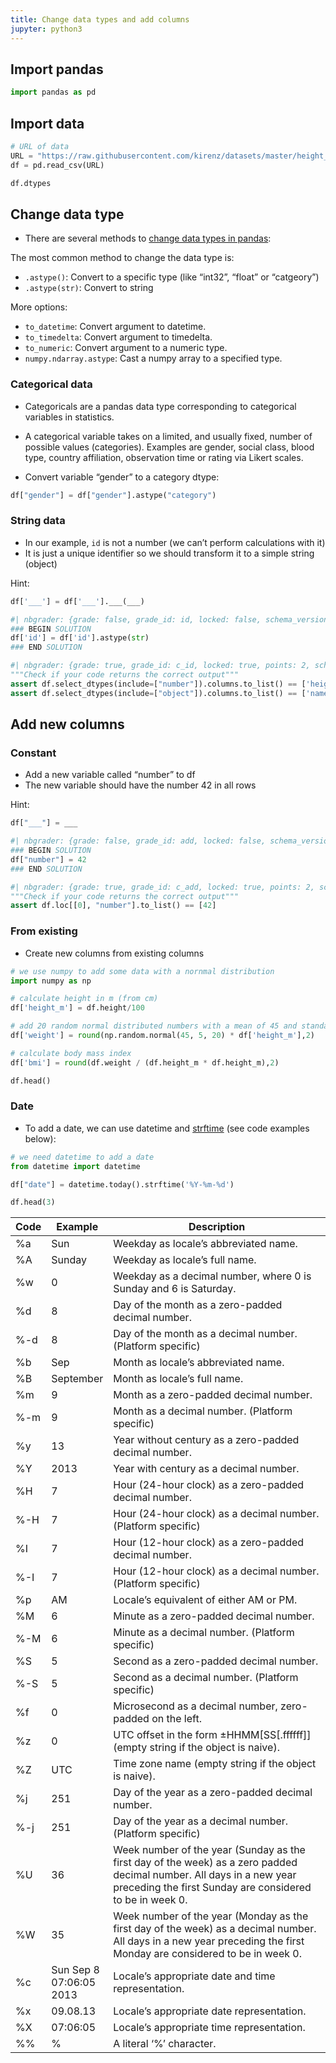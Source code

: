 ```yaml
---
title: Change data types and add columns
jupyter: python3
---
```




## Import pandas

```python
import pandas as pd
```

## Import data

```python
# URL of data
URL = "https://raw.githubusercontent.com/kirenz/datasets/master/height_clean.csv"
df = pd.read_csv(URL)
```

```python
df.dtypes
```

## Change data type

- There are several methods to [change data types in pandas](https://pandas.pydata.org/docs/reference/api/pandas.DataFrame.astype.html):

The most common method to change the data type is:

- `.astype()`: Convert to a specific type (like "int32", "float" or "catgeory")
- `.astype(str)`: Convert to string  
  
More options:  
  
- `to_datetime`: Convert argument to datetime.
- `to_timedelta`: Convert argument to timedelta.
- `to_numeric`: Convert argument to a numeric type.
- `numpy.ndarray.astype`: Cast a numpy array to a specified type.

### Categorical data

- Categoricals are a pandas data type corresponding to categorical variables in statistics. 


- A categorical variable takes on a limited, and usually fixed, number of possible values (categories). Examples are gender, social class, blood type, country affiliation, observation time or rating via Likert scales.


- Convert variable "gender" to a category dtype:

```python
df["gender"] = df["gender"].astype("category")
```

### String data

- In our example, `id` is not a number (we can't perform calculations with it)
- It is just a unique identifier so we should transform it to a simple string (object)

Hint:

```python
df['___'] = df['___'].___(___)
```

```python
#| nbgrader: {grade: false, grade_id: id, locked: false, schema_version: 3, solution: true, task: false}
### BEGIN SOLUTION
df['id'] = df['id'].astype(str)
### END SOLUTION
```

```python
#| nbgrader: {grade: true, grade_id: c_id, locked: true, points: 2, schema_version: 3, solution: false, task: false}
"""Check if your code returns the correct output"""
assert df.select_dtypes(include=["number"]).columns.to_list() == ['height', 'average_height_parents']
assert df.select_dtypes(include=["object"]).columns.to_list() == ['name', 'id']
```

## Add new columns

### Constant

- Add a new variable called "number" to df 
- The new variable should have the number 42 in all rows

Hint:
  
```python
df["___"] = ___
```

```python
#| nbgrader: {grade: false, grade_id: add, locked: false, schema_version: 3, solution: true, task: false}
### BEGIN SOLUTION
df["number"] = 42
### END SOLUTION
```

```python
#| nbgrader: {grade: true, grade_id: c_add, locked: true, points: 2, schema_version: 3, solution: false, task: false}
"""Check if your code returns the correct output"""
assert df.loc[[0], "number"].to_list() == [42]
```

### From existing

 - Create new columns from existing columns

```python
# we use numpy to add some data with a nornmal distribution 
import numpy as np

# calculate height in m (from cm)
df['height_m'] = df.height/100 

# add 20 random normal distributed numbers with a mean of 45 and standard deviation of 5
df['weight'] = round(np.random.normal(45, 5, 20) * df['height_m'],2)

# calculate body mass index
df['bmi'] = round(df.weight / (df.height_m * df.height_m),2)
```

```python
df.head()
```

### Date

- To add a date, we can use datetime and [strftime](https://strftime.org) (see code examples below):

```python
# we need datetime to add a date
from datetime import datetime
```

```python
df["date"] = datetime.today().strftime('%Y-%m-%d')

df.head(3)
```

| Code | Example                 | Description                                                                                                                                                                      |
| ---- | ----------------------- | -------------------------------------------------------------------------------------------------------------------------------------------------------------------------------- |
| %a   | Sun                     | Weekday as locale’s abbreviated name.                                                                                                                                            |
| %A   | Sunday                  | Weekday as locale’s full name.                                                                                                                                                   |
| %w   | 0                       | Weekday as a decimal number, where 0 is Sunday and 6 is Saturday.                                                                                                                |
| %d   | 8                       | Day of the month as a zero-padded decimal number.                                                                                                                                |
| %-d  | 8                       | Day of the month as a decimal number. (Platform specific)                                                                                                                        |
| %b   | Sep                     | Month as locale’s abbreviated name.                                                                                                                                              |
| %B   | September               | Month as locale’s full name.                                                                                                                                                     |
| %m   | 9                       | Month as a zero-padded decimal number.                                                                                                                                           |
| %-m  | 9                       | Month as a decimal number. (Platform specific)                                                                                                                                   |
| %y   | 13                      | Year without century as a zero-padded decimal number.                                                                                                                            |
| %Y   | 2013                    | Year with century as a decimal number.                                                                                                                                           |
| %H   | 7                       | Hour (24-hour clock) as a zero-padded decimal number.                                                                                                                            |
| %-H  | 7                       | Hour (24-hour clock) as a decimal number. (Platform specific)                                                                                                                    |
| %I   | 7                       | Hour (12-hour clock) as a zero-padded decimal number.                                                                                                                            |
| %-I  | 7                       | Hour (12-hour clock) as a decimal number. (Platform specific)                                                                                                                    |
| %p   | AM                      | Locale’s equivalent of either AM or PM.                                                                                                                                          |
| %M   | 6                       | Minute as a zero-padded decimal number.                                                                                                                                          |
| %-M  | 6                       | Minute as a decimal number. (Platform specific)                                                                                                                                  |
| %S   | 5                       | Second as a zero-padded decimal number.                                                                                                                                          |
| %-S  | 5                       | Second as a decimal number. (Platform specific)                                                                                                                                  |
| %f   | 0                       | Microsecond as a decimal number, zero-padded on the left.                                                                                                                        |
| %z   | 0                       | UTC offset in the form ±HHMM\[SS\[.ffffff\]\] (empty string if the object is naive).                                                                                             |
| %Z   | UTC                     | Time zone name (empty string if the object is naive).                                                                                                                            |
| %j   | 251                     | Day of the year as a zero-padded decimal number.                                                                                                                                 |
| %-j  | 251                     | Day of the year as a decimal number. (Platform specific)                                                                                                                         |
| %U   | 36                      | Week number of the year (Sunday as the first day of the week) as a zero padded decimal number. All days in a new year preceding the first Sunday are considered to be in week 0. |
| %W   | 35                      | Week number of the year (Monday as the first day of the week) as a decimal number. All days in a new year preceding the first Monday are considered to be in week 0.             |
| %c   | Sun Sep 8 07:06:05 2013 | Locale’s appropriate date and time representation.                                                                                                                               |
| %x   | 09.08.13                | Locale’s appropriate date representation.                                                                                                                                        |
| %X   | 07:06:05                | Locale’s appropriate time representation.                                                                                                                                        |
| %%   | %                       | A literal '%' character.                                                                                                                                                         |

